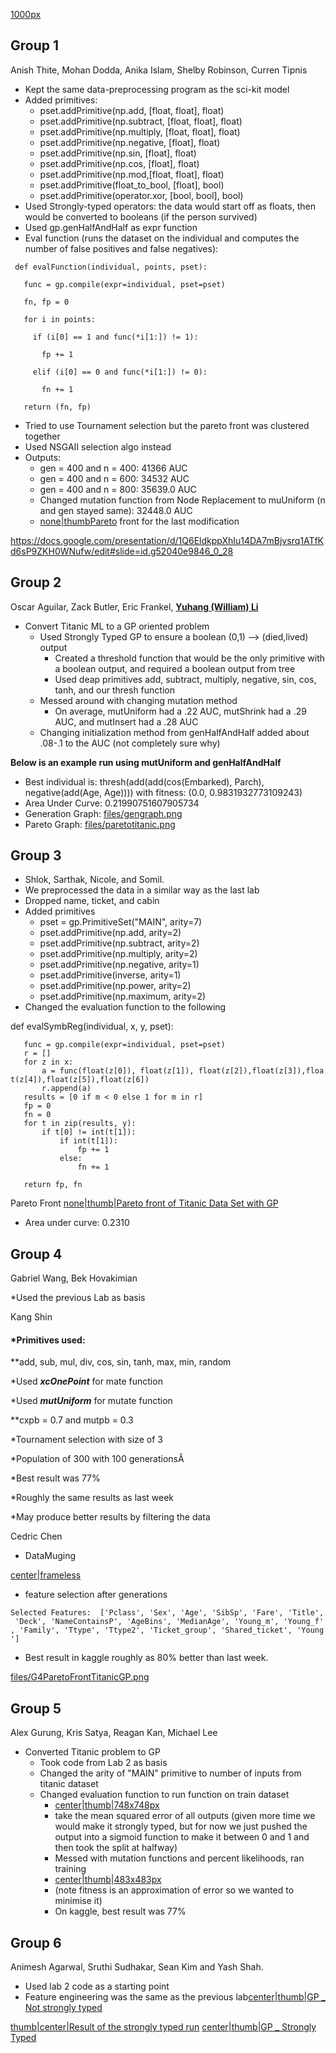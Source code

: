 [[files/20190204 174924.jpg|1000px]]

== Group 1  ==
Anish Thite, Mohan Dodda, Anika Islam, Shelby Robinson, Curren Tipnis
* Kept the same data-preprocessing program as the sci-kit model
* Added primitives: 
** pset.addPrimitive(np.add, [float, float], float)  
** pset.addPrimitive(np.subtract, [float, float], float)  
** pset.addPrimitive(np.multiply, [float, float], float)  
** pset.addPrimitive(np.negative, [float], float)  
** pset.addPrimitive(np.sin, [float], float)  
** pset.addPrimitive(np.cos, [float], float)  
** pset.addPrimitive(np.mod,[float, float], float) 
** pset.addPrimitive(float_to_bool, [float], bool)  
** pset.addPrimitive(operator.xor, [bool, bool], bool)
* Used Strongly-typed operators: the data would start off as floats, then would be converted to booleans (if the person survived)
* Used gp.genHalfAndHalf as expr function
* Eval function (runs the dataset on the individual and computes the number of false positives and false negatives):
  def evalFunction(individual, points, pset):

    func = gp.compile(expr=individual, pset=pset)

    fn, fp = 0

    for i in points:

      if (i[0] == 1 and func(*i[1:]) != 1):

        fp += 1

      elif (i[0] == 0 and func(*i[1:]) != 0):

        fn += 1

    return (fn, fp)
* Tried to use Tournament selection but the pareto front was clustered together
* Used NSGAII selection algo instead
* Outputs:
** gen = 400 and n = 400: 41366 AUC
** gen = 400 and n = 600: 34532 AUC
** gen = 400 and n = 800: 35639.0 AUC
** Changed mutation function from Node Replacement to muUniform (n and gen stayed same): 32448.0 AUC
**[[files/Group 1 Parto Front.png|none|thumb]]Pareto front for the last modification
https://docs.google.com/presentation/d/1Q6EldkppXhIu14DA7mBjvsrq1ATfKd6sP9ZKH0WNufw/edit#slide=id.g52040e9846_0_28

== Group 2  ==
Oscar Aguilar, Zack Butler, Eric Frankel, [[Notebook Yuhang Li | '''Yuhang (William) Li''']]
*Convert Titanic ML to a GP oriented problem
**Used Strongly Typed GP to ensure a boolean (0,1) --> (died,lived) output
***Created a threshold function that would be the only primitive with a boolean output, and required a boolean output from tree
***Used deap primitives add, subtract, multiply, negative, sin, cos, tanh, and our thresh function
**Messed around with changing mutation method
***On average, mutUniform had a .22 AUC, mutShrink had a .29 AUC, and mutInsert had a .28 AUC
**Changing initialization method from genHalfAndHalf added about .08-.1 to the AUC (not completely sure why)
'''Below is an example run using mutUniform and genHalfAndHalf'''
*Best individual is: thresh(add(add(cos(Embarked), Parch), negative(add(Age, Age)))) with fitness: (0.0, 0.9831932773109243)
*Area Under Curve: 0.21990751607905734
*Generation Graph: [[files/gengraph.png]]
*Pareto Graph: [[files/paretotitanic.png]]

== Group 3  ==
* Shlok, Sarthak, Nicole, and Somil.
*We preprocessed the data in a similar way as the last lab
*Dropped name, ticket, and cabin
*Added primitives
**pset = gp.PrimitiveSet("MAIN", arity=7)
**pset.addPrimitive(np.add, arity=2)
**pset.addPrimitive(np.subtract, arity=2)
**pset.addPrimitive(np.multiply, arity=2)
**pset.addPrimitive(np.negative, arity=1)
**pset.addPrimitive(inverse, arity=1)
**pset.addPrimitive(np.power, arity=2)
**pset.addPrimitive(np.maximum, arity=2)
*Changed the evaluation function to the following
def evalSymbReg(individual, x, y, pset):
    func = gp.compile(expr=individual, pset=pset)
    r = []
    for z in x:
        a = func(float(z[0]), float(z[1]), float(z[2]),float(z[3]),float(z[4]),float(z[5]),float(z[6])
        r.append(a)
    results = [0 if m < 0 else 1 for m in r]
    fp = 0
    fn = 0
    for t in zip(results, y):
        if t[0] != int(t[1]):
            if int(t[1]):
                fp += 1
            else:
                fn += 1

    return fp, fn
Pareto Front
[[files/Newpareto.png|none|thumb|Pareto front of Titanic Data Set with GP]]
*Area under curve: 0.2310

== Group 4  ==
Gabriel Wang, Bek Hovakimian

<nowiki>*</nowiki>Used the previous Lab as basis

Kang Shin

==== <nowiki>*</nowiki>Primitives used: ====
<nowiki>**</nowiki>add, sub, mul, div, cos, sin, tanh, max, min, random

<nowiki>*</nowiki>Used '''''xcOnePoint''''' for mate function

<nowiki>*</nowiki>Used '''''mutUniform''''' for mutate function

<nowiki>**</nowiki>cxpb = 0.7 and  mutpb = 0.3

<nowiki>*</nowiki>Tournament selection with size of 3

<nowiki>*</nowiki>Population of 300 with 100 generationsÂ 

<nowiki>*</nowiki>Best result was 77%

<nowiki>*</nowiki>Roughly the same results as last week

<nowiki>*</nowiki>May produce better results by filtering the data

Cedric Chen
* DataMuging
[[files/Data cabin.png|center|frameless]]
* feature selection after generations
 Selected Features:  ['Pclass', 'Sex', 'Age', 'SibSp', 'Fare', 'Title', 'Deck', 'NameContainsP', 'AgeBins', 'MedianAge', 'Young_m', 'Young_f', 'Family', 'Ttype', 'Ttype2', 'Ticket_group', 'Shared_ticket', 'Young']
* Best result in kaggle roughly as 80% better than last week.
[[files/G4ParetoFrontTitanicGP.png]]

== Group 5  ==
Alex Gurung, Kris Satya, Reagan Kan, Michael Lee
* Converted Titanic problem to GP
** Took code from Lab 2 as basis
** Changed the arity of "MAIN" primitive to number of inputs from titanic dataset
** Changed evaluation function to run function on train dataset
*** [[files/Spring 2019 Group 5 Titanic GP Eval.png|center|thumb|748x748px]]
*** take the mean squared error of all outputs (given more time we would make it strongly typed, but for now we just pushed the output into a sigmoid function to make it between 0 and 1 and then took the split at halfway)
*** Messed with mutation functions and percent likelihoods, ran training
*** [[files/2019 Titanic GP Group 5 res.png|center|thumb|483x483px]]
*** (note fitness is an approximation of error so we wanted to minimise it)
*** On kaggle, best result was 77%

== Group 6  ==
Animesh Agarwal, Sruthi Sudhakar, Sean Kim and Yash Shah.
* Used lab 2 code as a starting point
* Feature engineering was the same as the previous lab[[files/Vip sean.jpg|center|thumb|GP _ Not strongly typed ]]
[[files/Download209.png|thumb|center|Result of the strongly typed run]]
[[files/Stronglytyped.jpg|center|thumb|GP _ Strongly Typed]]
